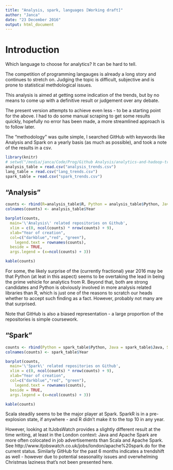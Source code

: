 ```yaml
---
title: "Analysis, spark, languages [Working draft]"
author: "Janca"
date: "23 December 2016"
output: html_document
---
```


# Introduction

Which language to choose for analytics? It can be hard to tell.

The competition of programming langauges is already a long story and continues to stretch on.
Judging the topic is difficult, subjective and is prone to statistical methdological issues.

This analysis is aimed at getting some indication of the trends, but by no means to come up with a definitive result or judgement over any debate.

The present version attempts to achieve even less - to be a starting point for the 
above. I had to do some manual scraping to get some results quickly, hopefully no error has been made, a more streamlined approach is to follow later.

The "methodology" was quite simple, I searched GitHub with keywords like Analysis and Spark on a yearly basis (as much as possible), and took a note of the results in a csv.

```r
library(knitr)
# setwd("/media/janca/Code/Prog/Github Analysis/analytics-and-hadoop-trends")
analysis_table = read.csv("analysis_trends.csv")
lang_table = read.csv("lang_trends.csv")
spark_table = read.csv("spark_trends.csv")
```

## "Analysis"

```r
counts <- rbind(R=analysis_table$R, Python = analysis_table$Python, Java = analysis_table$Java)
colnames(counts) <- analysis_table$Year

barplot(counts, 
  main='\'Analysis\' related repositories on Github',
  xlim = c(0, ncol(counts) * nrow(counts) + 9),
  xlab="Year of creation", 
  col=c("darkblue","red", "green"),
 	legend.text = rownames(counts), 
  beside = TRUE,
  args.legend = (x=ncol(counts) + 3))

kable(counts)

```

For some, the likely surprise of the (currently fractional) year 2016 may be that Python (at leat in this aspect) seems to be overtaking the lead in being the prime vehicle for analytics from R. Beyond that, both are strong candidates and Python is obviously involved in more analysis related libraries than R, which is just one of the reasons to scratch our heads whether to accept such finding as a fact. However, probably not many are that surprised.

Note that GitHub is also a biased representation - a large proportion of the repositories is simple coursework.

## "Spark"

```r
counts <- rbind(Python = spark_table$Python, Java = spark_table$Java, Scala = spark_table$Scala)
colnames(counts) <- spark_table$Year

barplot(counts, 
  main='\'Spark\' related repositories on Github',
  xlim = c(0, ncol(counts) * nrow(counts) + 9),
  xlab="Year of creation", 
  col=c("darkblue","red", "green"),
 	legend.text = rownames(counts), 
  beside = TRUE,
  args.legend = (x=ncol(counts) + 3))

kable(counts)
```

Scala steadily seems to be the major player at Spark.
SparkR is in a pre-explosion state, if anywhere - and R didn't make it to the top 10 in any year.

However, looking at ItJobsWatch provides a slightly different result at the time writing, at least in the London context: Java and Apache Spark are more often colocated in job advertisements than Scala and Apache Spark.
See http://www.itjobswatch.co.uk/jobs/london/apache%20spark.do for the current status.
Similarly GitHub for the past 6 months indicates a trendshift as well - however due to potential seasonality issues and overwhelming Christmas laziness that's not been presented here.
